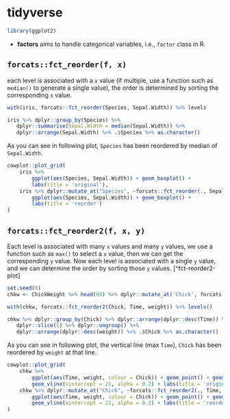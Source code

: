 # tidyverse

```r
library(ggplot2)
```



- **factors** aims to handle categorical variables, i.e., `factor` class in R.



## `forcats::fct_reorder(f, x)`   

each level is associated with a `x` value (if multiple, use a function such as `median()` to generate a single value), the order is determined by sorting the corresponding `x` value.

```r
with(iris, forcats::fct_reorder(Species, Sepal.Width)) %>% levels

iris %>% dplyr::group_by(Species) %>% 
   dplyr::summarise(Sepal.Width = median(Sepal.Width)) %>%
   dplyr::arrange(Sepal.Width) %>% .$Species %>% as.character()
```

As you can see in following plot, `Species` has been reordered by median of `Sepal.Width`.

```r
cowplot::plot_grid(
    iris %>% 
        ggplot(aes(Species, Sepal.Width)) + geom_boxplot() + 
        labs(title = 'original'),
    iris %>% dplyr::mutate_at("Species", ~forcats::fct_reorder(., Sepal.Width)) %>%
        ggplot(aes(Species, Sepal.Width)) + geom_boxplot() + 
        labs(title = 'reorder')
)
```
    


## `forcats::fct_reorder2(f, x, y)`  

Each level is associated with many `x` values and many `y` values, we use a function such as `max()` to select a `x` value, then we can get the corresponding `y` value. Now each level is associated with a single `y` value, and we can determine the order by sorting those `y` values. [^fct-reorder2-plot]

```r
set.seed(0)
chkw <- ChickWeight %>% head(60) %>% dplyr::mutate_at('Chick', forcats::fct_shuffle)

with(chkw, forcats::fct_reorder2(Chick, Time, weight)) %>% levels()

chkw %>% dplyr::group_by(Chick) %>% dplyr::arrange(dplyr::desc(Time)) %>% 
   dplyr::slice(1) %>% dplyr::ungroup() %>% 
   dplyr::arrange(dplyr::desc(weight)) %>% .$Chick %>% as.character()
```

As you can see in following plot, the vertical line (max `Time`), `Chick` has been reordered by `weight` at that line.

```r
cowplot::plot_grid(
    chkw %>% 
        ggplot(aes(Time, weight, colour = Chick)) + geom_point() + geom_line() + 
        geom_vline(xintercept = 21, alpha = 0.2) + labs(title = 'original'),
    chkw %>% dplyr::mutate_at("Chick", ~forcats::fct_reorder2(., Time, weight)) %>% 
        ggplot(aes(Time, weight, colour = Chick)) + geom_point() + geom_line() + 
        geom_vline(xintercept = 21, alpha = 0.2) + labs(title = 'reorder')
)
```

